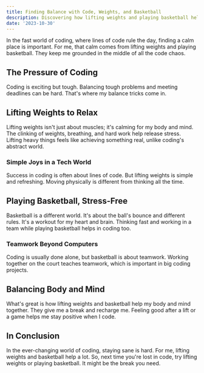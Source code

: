 ```yaml
---
title: Finding Balance with Code, Weights, and Basketball
description: Discovering how lifting weights and playing basketball help me stay sane in the world of coding.
date: '2023-10-30'
---
```


In the fast world of coding, where lines of code rule the day, finding a calm place is important. For me, that calm comes from lifting weights and playing basketball. They keep me grounded in the middle of all the code chaos.

## The Pressure of Coding

Coding is exciting but tough. Balancing tough problems and meeting deadlines can be hard. That's where my balance tricks come in.

## Lifting Weights to Relax

Lifting weights isn't just about muscles; it's calming for my body and mind. The clinking of weights, breathing, and hard work help release stress. Lifting heavy things feels like achieving something real, unlike coding's abstract world.

### Simple Joys in a Tech World

Success in coding is often about lines of code. But lifting weights is simple and refreshing. Moving physically is different from thinking all the time.

## Playing Basketball, Stress-Free

Basketball is a different world. It's about the ball's bounce and different rules. It's a workout for my heart and brain. Thinking fast and working in a team while playing basketball helps in coding too.

### Teamwork Beyond Computers

Coding is usually done alone, but basketball is about teamwork. Working together on the court teaches teamwork, which is important in big coding projects.

## Balancing Body and Mind

What's great is how lifting weights and basketball help my body and mind together. They give me a break and recharge me. Feeling good after a lift or a game helps me stay positive when I code.

## In Conclusion

In the ever-changing world of coding, staying sane is hard. For me, lifting weights and basketball help a lot. So, next time you're lost in code, try lifting weights or playing basketball. It might be the break you need.
